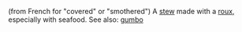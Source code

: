 (from French for "covered" or "smothered") A [[stew]] made with a [[roux]], especially with seafood. See also: [[gumbo]]
